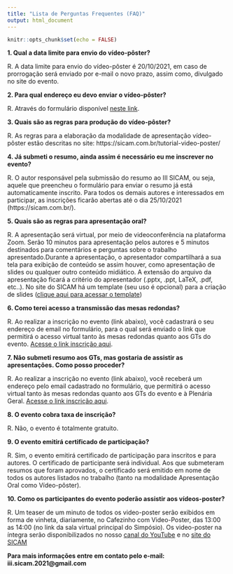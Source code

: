 ```yaml
---
title: "Lista de Perguntas Frequentes (FAQ)"
output: html_document
---
```


```r
knitr::opts_chunk$set(echo = FALSE)
```

<link rel="stylesheet" href="https://cdn.jsdelivr.net/gh/jpswalsh/academicons@1/css/academicons.min.css">

**1. Qual a data limite para envio do vídeo-pôster?**

R. A data limite para envio do vídeo-pôster é 20/10/2021, em caso de prorrogação será enviado por e-mail o novo prazo, assim como, divulgado no site do evento.


**2. Para qual endereço eu devo enviar o vídeo-pôster?**

R. Através do formulário disponível [neste link](https://forms.gle/i3we1vpZcui34niL7).


**3. Quais são as regras para produção do vídeo-pôster?**

R. As regras para a elaboração da modalidade de apresentação vídeo-pôster estão descritas no site: https://sicam.com.br/tutorial-video-poster/


**4. Já submeti o resumo, ainda assim é necessário eu me inscrever no evento?**

R. O autor responsável pela submissão do resumo ao III SICAM, ou seja, aquele que preencheu o formulário para enviar o resumo já está automaticamente inscrito. Para todos os demais autores e interessados em participar, as inscrições ficarão abertas até o dia 25/10/2021 (https://sicam.com.br/).


**5. Quais são as regras para apresentação oral?**

R. A apresentação será virtual, por meio de videoconferência na plataforma Zoom. Serão 10 minutos para apresentação pelos autores e 5 minutos destinados para comentários e perguntas sobre o trabalho apresentado.Durante a apresentação, o apresentador compartilhará a sua tela para exibição de conteúdo se assim houver, como apresentação de slides ou qualquer outro conteúdo midiático. A extensão do arquivo da apresentação ficará a critério do apresentador (.pptx, .ppt, LaTeX, .pdf, etc..).
No site do SICAM há um template (seu uso é opcional) para a criação de slides
([clique aqui para acessar o template](https://docs.google.com/presentation/d/17YlmCZSIxFgySethYKAhaKM7Hp5Q45JFzdi6oo-lMG8/edit#slide=id.gf6bf49a1ca_0_167))
 

**6. Como terei acesso a transmissão das mesas redondas?**

R. Ao realizar a inscrição no evento (link abaixo), você cadastrará o seu endereço de email no formulário, para o qual será enviado o link que permitirá o acesso virtual tanto às mesas redondas quanto aos GTs do evento. [Acesse o link inscrição aqui](https://docs.google.com/forms/d/e/1FAIpQLSe58i99mLKKrdrx6rjxZXjE1s0LQdQdwxv54Q_DTbh8kuTEkA/viewform).

**7. Não submeti resumo aos GTs, mas gostaria de assistir as apresentações. Como posso proceder?**

R. Ao realizar a inscrição no evento (link abaixo), você receberá um endereço pelo email cadastrado no formulário, que permitirá o acesso virtual tanto às mesas redondas quanto aos GTs do evento e à Plenária Geral.
[Acesse o link inscrição aqui](https://docs.google.com/forms/d/e/1FAIpQLSe58i99mLKKrdrx6rjxZXjE1s0LQdQdwxv54Q_DTbh8kuTEkA/viewform).


**8. O evento cobra taxa de inscrição?**

R. Não, o evento é totalmente gratuito.


**9. O evento emitirá certificado de participação?**

R. Sim, o evento emitirá certificado de participação para inscritos e para autores. O certificado de participante será individual. Aos que submeteram resumos que foram aprovados, o certificado será emitido em nome de todos os autores listados no trabalho (tanto na modalidade Apresentação Oral como Vídeo-pôster).


**10. Como os participantes do evento poderão assistir aos vídeos-poster?**

R. Um teaser de um minuto de todos os video-poster serão exibidos em forma de vinheta, diariamente, no Cafezinho com Video-Poster, das 13:00 as 14:00 (no link da sala virtual principal do Simpósio).
Os video-poster na íntegra serão disponibilizados no nosso [canal do YouTube](https://www.youtube.com/channel/UCHzIFGixQBeL2zvAdo35O7A/featured) e no [site do SICAM](https://sicam.com.br/)


**Para mais informações entre em contato pelo e-mail: iii.sicam.2021@gmail.com**
